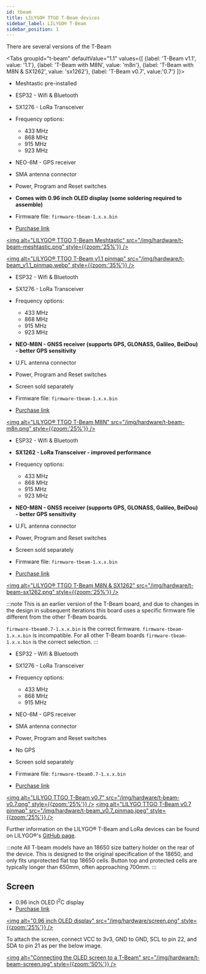 ```yaml
---
id: tbeam
title: LILYGO® TTGO T-Beam devices
sidebar_label: LILYGO® T-Beam
sidebar_position: 1
---
```



There are several versions of the T-Beam

<Tabs
groupId="t-beam"
defaultValue="1.1"
values={[
{label: 'T-Beam v1.1', value: '1.1'},
{label: 'T-Beam with M8N', value: 'm8n'},
{label: 'T-Beam with M8N & SX1262', value: 'sx1262'},
{label: 'T-Beam v0.7', value:'0.7'}
]}>
<TabItem value="1.1">

- Meshtastic pre-installed
- ESP32 - Wifi & Bluetooth
- SX1276 - LoRa Transceiver
- Frequency options:
  - 433 MHz
  - 868 MHz
  - 915 MHz
  - 923 MHz
- NEO-6M - GPS receiver
- SMA antenna connector
- Power, Program and Reset switches
- **Comes with 0.96 inch OLED display (some soldering required to assemble)**


- Firmware file: `firmware-tbeam-1.x.x.bin`
- [Purchase link](https://www.aliexpress.com/item/4001178678568.html)

[<img alt="LILYGO® TTGO T-Beam Meshtastic" src="/img/hardware/t-beam-meshtastic.png" style={{zoom:'25%'}} />](/img/hardware/t-beam-meshtastic.png)
<!--[<img alt="LILYGO® TTGO T-Beam v1.1" src="/img/hardware/t-beam-v1.1.png" style={{zoom:'35%'}} />](/img/hardware/t-beam-v1.1.png)-->
[<img alt="LILYGO® TTGO T-Beam v1.1 pinmap" src="/img/hardware/t-beam_v1.1_pinmap.webp" style={{zoom:'35%'}} />](/img/hardware/t-beam_v1.1_pinmap.webp)


</TabItem>
<TabItem value="m8n">

- ESP32 - Wifi & Bluetooth
- SX1276 - LoRa Transceiver
- Frequency options:
  - 433 MHz
  - 868 MHz
  - 915 MHz
  - 923 MHz
- **NEO-M8N - GNSS receiver (supports GPS, GLONASS, Galileo, BeiDou) - better GPS sensitivity**
- U.FL antenna connector
- Power, Program and Reset switches
- Screen sold separately


- Firmware file: `firmware-tbeam-1.x.x.bin`
- [Purchase link](https://www.aliexpress.com/item/33047631119.html)

[<img alt="LILYGO® TTGO T-Beam M8N" src="/img/hardware/t-beam-m8n.png" style={{zoom:'25%'}} />](/img/hardware/t-beam-m8n.png)


</TabItem>
<TabItem value="sx1262">

- ESP32 - Wifi & Bluetooth
- **SX1262 - LoRa Transceiver - improved performance**
- Frequency options:
  - 433 MHz
  - 868 MHz
  - 915 MHz
  - 923 MHz
- **NEO-M8N - GNSS receiver (supports GPS, GLONASS, Galileo, BeiDou) - better GPS sensitivity**
- U.FL antenna connector
- Power, Program and Reset switches
- Screen sold separately


- Firmware file: `firmware-tbeam-1.x.x.bin`
- [Purchase link](https://www.aliexpress.com/item/4001287221970.html)

[<img alt="LILYGO® TTGO T-Beam M8N & SX1262" src="/img/hardware/t-beam-sx1262.png" style={{zoom:'25%'}} />](/img/hardware/t-beam-sx1262.png)


</TabItem>
<TabItem value="0.7">

:::note
This is an earlier version of the T-Beam board, and due to changes in the design in subsequent iterations this board uses a specific firmware file different from the other T-Beam boards.

`firmware-tbeam0.7-1.x.x.bin` is the correct firmware. `firmware-tbeam-1.x.x.bin` is incompatible. For all other T-Beam boards `firmware-tbeam-1.x.x.bin` is the correct selection.
:::

- ESP32 - Wifi & Bluetooth
- SX1276 - LoRa Transceiver
- Frequency options:
  - 433 MHz  
  - 868 MHz
  - 915 MHz
- NEO-6M - GPS receiver
- SMA antenna connector
- Power, Program and Reset switches
- No GPS
- Screen sold separately


- Firmware file: `firmware-tbeam0.7-1.x.x.bin`
- [Purchase link](https://www.aliexpress.com/item/4000469332610.html)

[<img alt="LILYGO TTGO T-Beam v0.7" src="/img/hardware/t-beam-v0.7.png" style={{zoom:'25%'}} />](/img/hardware/t-beam-v0.7.png)
[<img alt="LILYGO TTGO T-Beam v0.7 pinmap" src="/img/hardware/t-beam_v0.7_pinmap.jpeg" style={{zoom:'25%'}} />](/img/hardware/t-beam_v0.7_pinmap.jpeg)

</TabItem>
</Tabs>

Further information on the LILYGO® T-Beam and LoRa devices can be found on LILYGO®'s [GitHub page](https://github.com/Xinyuan-LilyGO/LilyGo-LoRa-Series).

:::note
All T-beam models have an 18650 size battery holder on the rear of the device. This is designed to the original specification of the 18650, and only fits unprotected flat top 18650 cells. Button top and protected cells are typically longer than 650mm, often approaching 700mm.
:::

## Screen

- 0.96 inch OLED I<sup>2</sup>C display
- [Purchase link](https://www.aliexpress.com/item/32922106384.html)


[<img alt="0.96 inch OLED display" src="/img/hardware/screen.png" style={{zoom:'25%'}} />](/img/hardware/screen.png)

To attach the screen, connect VCC to 3v3, GND to GND, SCL to pin 22, and SDA to pin 21 as per the below image.

[<img alt="Connecting the OLED screen to a T-Beam" src="/img/hardware/t-beam-screen.jpg" style={{zoom:'50%'}} />](/img/hardware/t-beam-screen.jpg)
